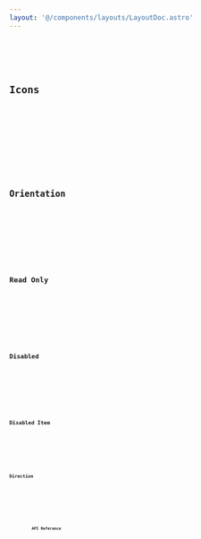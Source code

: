 ```yaml
---
layout: '@/components/layouts/LayoutDoc.astro'
---
```









<Preview client:load>
	<Fragment slot="preview">
		<Default client:visible />
	</Fragment>
	<Fragment slot="code">
		<Code code={DefaultRaw} lang="tsx" />
	</Fragment>
</Preview>

## Icons

<Preview client:load>
	<Fragment slot="preview">
		<Icons client:visible />
	</Fragment>
	<Fragment slot="code">
		<Code code={IconsRaw} lang="tsx" />
	</Fragment>
</Preview>

## Orientation

<Preview client:load>
	<Fragment slot="preview">
		<Orientation client:visible />
	</Fragment>
	<Fragment slot="code">
		<Code code={OrientationRaw} lang="tsx" />
	</Fragment>
</Preview>

## Read Only

<Preview client:load>
	<Fragment slot="preview">
		<ReadOnly client:visible />
	</Fragment>
	<Fragment slot="code">
		<Code code={ReadOnlyRaw} lang="tsx" />
	</Fragment>
</Preview>

## Disabled

<Preview client:load>
	<Fragment slot="preview">
		<Disabled client:visible />
	</Fragment>
	<Fragment slot="code">
		<Code code={DisabledRaw} lang="tsx" />
	</Fragment>
</Preview>

## Disabled Item

<Preview client:load>
	<Fragment slot="preview">
		<DisabledItem client:visible />
	</Fragment>
	<Fragment slot="code">
		<Code code={DisabledItemRaw} lang="tsx" />
	</Fragment>
</Preview>

## Direction

<Preview client:load>
	<Fragment slot="preview">
		<Dir client:visible />
	</Fragment>
	<Fragment slot="code">
		<Code code={DirRaw} lang="tsx" />
	</Fragment>
</Preview>

## API Reference

<ApiTable />

